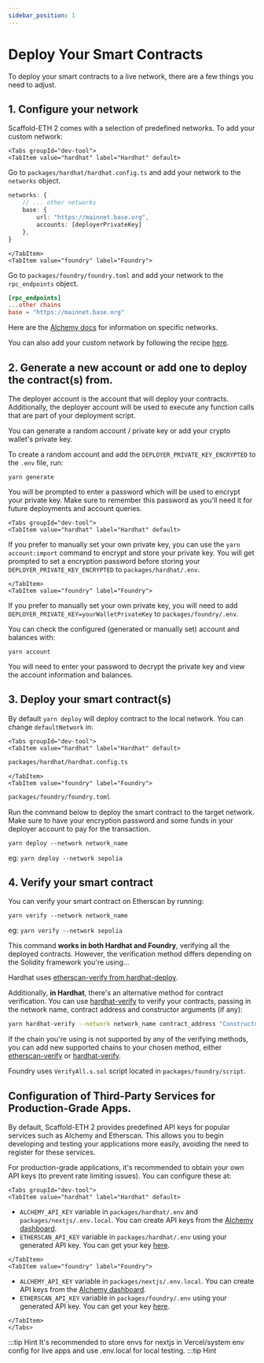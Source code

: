 ```yaml
---
sidebar_position: 1
---
```



# Deploy Your Smart Contracts

To deploy your smart contracts to a live network, there are a few things you need to adjust.

## 1. Configure your network

Scaffold-ETH 2 comes with a selection of predefined networks. To add your custom network:

```mdx-code-block
<Tabs groupId="dev-tool">
<TabItem value="hardhat" label="Hardhat" default>
```

Go to `packages/hardhat/hardhat.config.ts` and add your network to the `networks` object.

```typescript title="packages/hardhat/hardhat.config.ts"
networks: {
    // ... other networks
    base: {
        url: "https://mainnet.base.org",
        accounts: [deployerPrivateKey]
    },
}
```

```mdx-code-block
</TabItem>
<TabItem value="foundry" label="Foundry">
```

Go to `packages/foundry/foundry.toml` and add your network to the `rpc_endpoints` object.

```toml title="packages/foundry/foundry.toml"
[rpc_endpoints]
...other chains
base = "https://mainnet.base.org"
```

</TabItem>
</Tabs>

Here are the [Alchemy docs](https://docs.alchemy.com/docs/how-to-add-alchemy-rpc-endpoints-to-metamask) for information on specific networks.

You can also add your custom network by following the recipe [here](/recipes/add-custom-chain).

## 2. Generate a new account or add one to deploy the contract(s) from.

The deployer account is the account that will deploy your contracts. Additionally, the deployer account will be used to execute any function calls that are part of your deployment script.

You can generate a random account / private key or add your crypto wallet's private key.

To create a random account and add the `DEPLOYER_PRIVATE_KEY_ENCRYPTED` to the `.env` file, run:

```
yarn generate
```

You will be prompted to enter a password which will be used to encrypt your private key. Make sure to remember this password as you'll need it for future deployments and account queries.

```mdx-code-block
<Tabs groupId="dev-tool">
<TabItem value="hardhat" label="Hardhat" default>
```

If you prefer to manually set your own private key, you can use the `yarn account:import` command to encrypt and store your private key. You will get prompted to set a encryption password before storing your `DEPLOYER_PRIVATE_KEY_ENCRYPTED` to `packages/hardhat/.env`.

```mdx-code-block
</TabItem>
<TabItem value="foundry" label="Foundry">
```

If you prefer to manually set your own private key, you will need to add `DEPLOYER_PRIVATE_KEY=yourWalletPrivateKey` to `packages/foundry/.env`.

</TabItem>
</Tabs>

You can check the configured (generated or manually set) account and balances with:

```
yarn account
```

You will need to enter your password to decrypt the private key and view the account information and balances.

## 3. Deploy your smart contract(s)

By default `yarn deploy` will deploy contract to the local network. You can change `defaultNetwork` in:

```mdx-code-block
<Tabs groupId="dev-tool">
<TabItem value="hardhat" label="Hardhat" default>
```

```sh
packages/hardhat/hardhat.config.ts
```

```mdx-code-block
</TabItem>
<TabItem value="foundry" label="Foundry">
```

```sh
packages/foundry/foundry.toml
```

</TabItem>
</Tabs>

Run the command below to deploy the smart contract to the target network. Make sure to have your encryption password and some funds in your deployer account to pay for the transaction.

```
yarn deploy --network network_name
```

eg: `yarn deploy --network sepolia`

## 4. Verify your smart contract

You can verify your smart contract on Etherscan by running:

```
yarn verify --network network_name
```

eg: `yarn verify --network sepolia`

This command **works in both Hardhat and Foundry**, verifying all the deployed contracts. However, the verification method differs depending on the Solidity framework you're using...

<Tabs groupId="dev-tool">
<TabItem value="hardhat" label="Hardhat" default>

Hardhat uses [etherscan-verify from hardhat-deploy](https://www.npmjs.com/package/hardhat-deploy#4-hardhat-etherscan-verify).

Additionally, **in Hardhat**, there's an alternative method for contract verification. You can use [hardhat-verify](https://hardhat.org/hardhat-runner/plugins/nomicfoundation-hardhat-verify) to verify your contracts, passing in the network name, contract address and constructor arguments (if any):

```sh
yarn hardhat-verify --network network_name contract_address "Constructor arg 1"`
```

If the chain you're using is not supported by any of the verifying methods, you can add new supported chains to your chosen method, either [etherscan-verify](https://www.npmjs.com/package/hardhat-deploy#options-2) or [hardhat-verify](https://hardhat.org/hardhat-runner/plugins/nomicfoundation-hardhat-verify#adding-support-for-other-networks).

</TabItem>
<TabItem value="foundry" label="Foundry">

Foundry uses `VerifyAll.s.sol` script located in `packages/foundry/script`.

</TabItem>
</Tabs>

## Configuration of Third-Party Services for Production-Grade Apps.

By default, Scaffold-ETH 2 provides predefined API keys for popular services such as Alchemy and Etherscan. This allows you to begin developing and testing your applications more easily, avoiding the need to register for these services.

For production-grade applications, it's recommended to obtain your own API keys (to prevent rate limiting issues). You can configure these at:

```mdx-code-block
<Tabs groupId="dev-tool">
<TabItem value="hardhat" label="Hardhat" default>
```

- `ALCHEMY_API_KEY` variable in `packages/hardhat/.env` and `packages/nextjs/.env.local`. You can create API keys from the [Alchemy dashboard](https://dashboard.alchemy.com/).
- `ETHERSCAN_API_KEY` variable in `packages/hardhat/.env` using your generated API key. You can get your key [here](https://etherscan.io/myapikey).

```mdx-code-block
</TabItem>
<TabItem value="foundry" label="Foundry">
```

- `ALCHEMY_API_KEY` variable in `packages/nextjs/.env.local`. You can create API keys from the [Alchemy dashboard](https://dashboard.alchemy.com/).
- `ETHERSCAN_API_KEY` variable in `packages/foundry/.env` using your generated API key. You can get your key [here](https://etherscan.io/myapikey).

```mdx-code-block
</TabItem>
</Tabs>
```

:::tip Hint
It's recommended to store envs for nextjs in Vercel/system env config for live apps and use .env.local for local testing.
:::tip Hint
